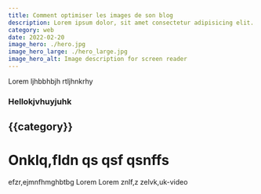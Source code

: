 ```yaml
---
title: Comment optimiser les images de son blog
description: Lorem ipsum dolor, sit amet consectetur adipisicing elit. Modi blanditiis fuga quidem accusamus eligendi id voluptatem! Numquam labore tempore eos perferendis, consequatur accusamus explicabo, tempora molestias aperiam fuga aliquam sed.
category: web
date: 2022-02-20
image_hero: ./hero.jpg
image_hero_large: ./hero_large.jpg
image_hero_alt: Image description for screen reader
---
```


Lorem ljhbbhbjh  rtljhnkrhy

### Hellokjvhuyjuhk
## {{category}}

# Onklq,fldn qs qsf qsnffs
efzr,ejmnfhmghbtbg
Lorem Lorem znlf,z zelvk,uk-video